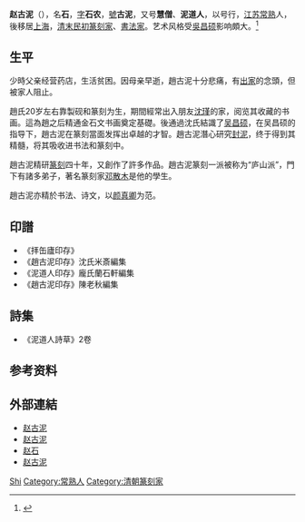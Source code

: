 {{Otheruses|other=名为赵石的其他人物|赵石}}
{{expand|time=2015-11-27T14:06:03+00:00}}
'''赵古泥'''（{{bd|1874年||1933年||catIdx=Z赵}}），名'''石'''，[[表字|字]]'''石农'''，[[號|號]]'''古泥'''，又号'''慧僧'''、'''泥道人'''，以号行，[[江苏省|江苏]][[常熟市|常熟]]人，後移居[[上海市|上海]]，[[清末民初|清末民初]][[篆刻家|篆刻家]]、[[書法家|書法家]]。艺术风格受[[吳昌硕|吳昌硕]]影响頗大。<ref>{{Cite book|title=20世纪中华人物名字号辞典|author=周家珍编著|publisher=法律出版社|year=2000|isbn=9787503628320|location=北京|pages=}}</ref>

== 生平 ==
少時父亲经营药店，生活贫困。因母亲早逝，趙古泥十分悲痛，有[[出家|出家]]的念頭，但被家人阻止。 

趙氏20岁左右靠製砚和篆刻为生，期間經常出入朋友[[沈瑾|沈瑾]]的家，阅览其收藏的书画。這為趙之后精通金石文书画奠定基礎。後通過沈氏結識了[[吴昌硕|吴昌硕]]，在吴昌硕的指导下，趙古泥在篆刻當面发挥出卓越的才智。趙古泥潛心研究[[封泥|封泥]]，终于得到其精髓，将其吸收进书法和篆刻中。 

趙古泥精研[[篆刻|篆刻]]四十年，又創作了許多作品。趙古泥篆刻一派被称为“庐山派”，門下有諸多弟子，著名篆刻家[[邓散木|邓散木]]是他的學生。

趙古泥亦精於书法、诗文，以[[颜真卿|颜真卿]]为范。

== 印譜 ==
*《拝缶廬印存》
*《趙古泥印存》沈氏米斎編集
*《泥道人印存》龐氏蘭石軒編集
*《趙古泥印存》陳老秋編集

== 詩集 ==
*《泥道人詩草》2卷

== 参考资料 ==
{{reflist}}

== 外部連結 ==
* [https://web.archive.org/web/20110814090047/http://www.co888.com/dangdai/2004/zgn001.htm 赵古泥]
* [https://web.archive.org/web/20120523002203/http://www.shw.cn/8zktd/ldzkj/021.htm 赵古泥]
* [https://web.archive.org/web/20110814090047/http://www.co888.com/dangdai/2004/zgn001.htm 赵石]
* [http://www.gjart.cn/viewnews.asp?id=3340 赵古泥] {{Wayback|url=http://www.gjart.cn/viewnews.asp?id=3340 |date=20160303175231 }}

{{Authority control}}
{{DEFAULTSORT:Zhao赵}}
[[Category:趙姓|Shi]]
[[Category:常熟人|Category:常熟人]]
[[Category:清朝篆刻家|Category:清朝篆刻家]]